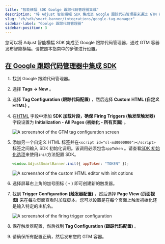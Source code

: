 ```yaml
---
title: "智能横幅 SDK Goolge 跟踪代码管理器集成"
description: "将 Adjust 智能横幅 SDK 集成至 Google 跟踪代码管理器来通过 GTM 容器发送智能横幅。"
slug: "zh/sdk/smart-banner/integrations/google-tag-manager"
sidebar-label: "Goolge 跟踪代码管理器"
sidebar-position: 3
---
```


您可以将 Adjust 智能横幅 SDK 集成至 Google 跟踪代码管理器，通过 GTM 容器发布智能横幅。请按照本指南中的步骤进行设置。

## [在 Google 跟踪代码管理器中集成 SDK](integrate-the-sdk-in-google-tag-manager)

1. 找到 Google 跟踪代码管理器。

2. 选择 **Tags → New** 。

3. 选择 **Tag Configuration \(跟踪代码配置\)** ，然后选择 **Custom HTML \(自定义 HTML\)** 。

4. 在[HTML](/en/sdk/smart-banner#using-a-cdn) 字段中添加 **SDK 加载片段，确保** **Firing Triggers \(触发型触发器\)** 字段设置为 **Initialization \- All Pages \(初始化 \- 所有页面\)** 。

   ![A screenshot of the GTM tag configuration screen](@images/smart-banner-sdk/gtm/1-gtm-configuration.png)

5. 添加另一个自定义 HTML 标签并在`<script id="sl-md0000000"></script>`标签之间输入 SDK 初始化调用。该调用必须包含`appToken` 。请查看[SDK 初始化选项](/en/sdk/smart-banner/init-options)来使用`init`方法配置 SDK。

   ```js
   window.AdjustSmartBanner.init({ appToken: "TOKEN" });
   ```

   ![A screenshot of the custom HTML editor with init options](@images/smart-banner-sdk/gtm/2-init-options.png)

6. 选择屏幕右上角的加号图标 \( `+` \) 即可创建新的触发器。

7. 找到 **Trigger Configuration \(触发器配置\)** ，然后选择 **Page View \(页面视图\)** 来在每次页面查看时加载脚本。您可以设置是在每个页面上触发初始化还是输入特定的主机名。

   ![A screenshot of the firing trigger configuration](@images/smart-banner-sdk/gtm/3-trigger-config.png)

8. 保存触发器配置，然后找到 **Tag Configuration \(跟踪代码配置\)** 。

9. 请确保所有配置正确，然后发布您的 GTM 容器。
